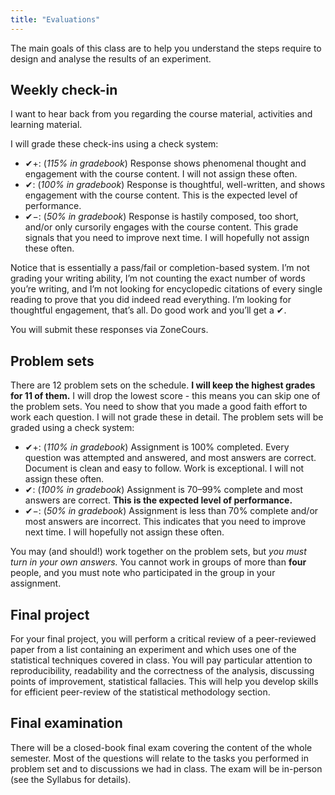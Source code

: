 ```yaml
---
title: "Evaluations"
---
```



The main goals of this class are to help you understand the steps require to design and analyse the results of an experiment. 


## Weekly check-in

I want to hear back from you regarding the course material, activities and learning material. 



I will grade these check-ins using a check system:

- ✔+: (*115% in gradebook*) Response shows phenomenal thought and engagement with the course content. I will not assign these often.
- ✔: (*100% in gradebook*) Response is thoughtful, well-written, and shows engagement with the course content. This is the expected level of performance.
- ✔−: (*50% in gradebook*) Response is hastily composed, too short, and/or only cursorily engages with the course content. This grade signals that you need to improve next time. I will hopefully not assign these often.

Notice that is essentially a pass/fail or completion-based system. I'm not grading your writing ability, I'm not counting the exact number of words you're writing, and I'm not looking for encyclopedic citations of every single reading to prove that you did indeed read everything. I'm looking for thoughtful engagement, that's all. Do good work and you'll get a ✔.

You will submit these responses via ZoneCours. 


## Problem sets


There are 12 problem sets on the schedule. **I will keep the highest grades for 11 of them.** I will drop the lowest score - this means you can skip one of the problem sets. You need to show that you made a good faith effort to work each question. I will not grade these in detail. The problem sets will be graded using a check system:

- ✔+: (*110% in gradebook*) Assignment is 100% completed. Every question was attempted and answered, and most answers are correct. Document is clean and easy to follow. Work is exceptional. I will not assign these often.
- ✔: (*100% in gradebook*) Assignment is 70–99% complete and most answers are correct. **This is the expected level of performance.**
- ✔−: (*50% in gradebook*) Assignment is less than 70% complete and/or most answers are incorrect. This indicates that you need to improve next time. I will hopefully not assign these often.

You may (and should!) work together on the problem sets, but *you must turn in your own answers.* You cannot work in groups of more than **four** people, and you must note who participated in the group in your assignment.


## Final project

For your final project, you will perform a critical review of a peer-reviewed paper from a list containing an experiment and which uses one of the statistical techniques covered in class. You will pay particular attention to reproducibility, readability and the correctness of the analysis, discussing points of improvement, statistical fallacies. This will help you develop skills for efficient peer-review of the statistical methodology section.


## Final examination

There will be a closed-book final exam covering the content of the whole semester. Most of the questions will relate to the tasks you performed in problem set and to discussions we had in class. The exam will be in-person (see the Syllabus for details).


